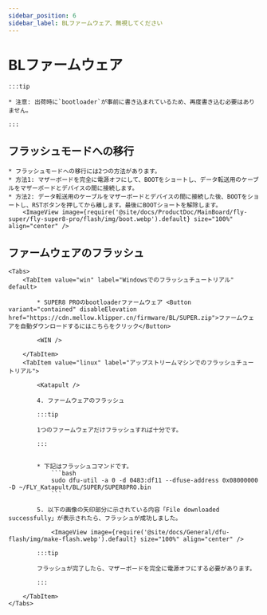 ```yaml
---
sidebar_position: 6
sidebar_label: BLファームウェア、無視してください
---
```



# BLファームウェア

    :::tip

    * 注意: 出荷時に`bootloader`が事前に書き込まれているため、再度書き込む必要はありません。

    :::
## フラッシュモードへの移行


    * フラッシュモードへの移行には2つの方法があります。
    * 方法1: マザーボードを完全に電源オフにして、BOOTをショートし、データ転送用のケーブルをマザーボードとデバイスの間に接続します。
    * 方法2: データ転送用のケーブルをマザーボードとデバイスの間に接続した後、BOOTをショートし、RSTボタンを押してから離します。最後にBOOTショートを解除します。
        <ImageView image={require('@site/docs/ProductDoc/MainBoard/fly-super/fly-super8-pro/flash/img/boot.webp').default} size="100%" align="center" />

## ファームウェアのフラッシュ
    <Tabs>
        <TabItem value="win" label="Windowsでのフラッシュチュートリアル" default>

            * SUPER8 PROのbootloaderファームウェア <Button variant="contained" disableElevation href="https://cdn.mellow.klipper.cn/firmware/BL/SUPER.zip">ファームウェアを自動ダウンロードするにはこちらをクリック</Button>

            <WIN />
            
        </TabItem>
        <TabItem value="linux" label="アップストリームマシンでのフラッシュチュートリアル">
            
            <Katapult />

            4. ファームウェアのフラッシュ

            :::tip

            1つのファームウェアだけフラッシュすれば十分です。

            :::


            * 下記はフラッシュコマンドです。
                ```bash
                sudo dfu-util -a 0 -d 0483:df11 --dfuse-address 0x08000000 -D ~/FLY_Katapult/BL/SUPER/SUPER8PRO.bin
                ```

            5. 以下の画像の矢印部分に示されている内容「File downloaded successfully」が表示されたら、フラッシュが成功しました。

                <ImageView image={require('@site/docs/General/dfu-flash/img/make-flash.webp').default} size="100%" align="center" />

            :::tip

            フラッシュが完了したら、マザーボードを完全に電源オフにする必要があります。

            :::

        </TabItem>
    </Tabs>